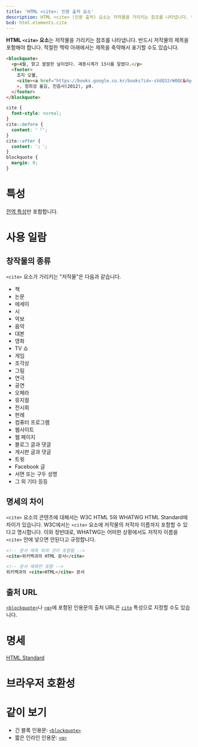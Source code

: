 ```yaml
---
title: 'HTML <cite>: 인용 출처 요소'
description: HTML <cite> (인용 출처) 요소는 저작물을 가리키는 참조를 나타냅니다. 반드시 저작물의 제목을 포함해야 합니다.
bcd: html.elements.cite
---
```


**HTML `<cite>` 요소**는 저작물을 가리키는 참조를 나타냅니다. 반드시 저작물의 제목을 포함해야 합니다. 적절한 맥락 아래에서는 제목을 축약해서 표기할 수도 있습니다.

```html hidden name=demo
<blockquote>
  <p>4월, 맑고 쌀쌀한 날이었다. 괘종시계가 13시를 알렸다.</p>
  <footer>
    조지 오웰,
    <cite><a href="https://books.google.co.kr/books?id=-sVdQ32rW0QC&dq=1984">1984</a></cite
    >, 정희성 옮김, 민음사(2012), p9.
  </footer>
</blockquote>
```

```css hidden name=demo
cite {
  font-style: normal;
}
cite::before {
  content: '『';
}
cite::after {
  content: '』';
}
blockquote {
  margin: 0;
}
```

<LiveExample height={240} lang="html" name="demo" />

# 특성

[전역 특성](/docs/Web/HTML/Global_attributes)만 포함합니다.

# 사용 일람

## 창작물의 종류

`<cite>` 요소가 가리키는 "저작물"은 다음과 같습니다.

- 책
- 논문
- 에세이
- 시
- 악보
- 음악
- 대본
- 영화
- TV 쇼
- 게임
- 조각상
- 그림
- 연극
- 공연
- 오페라
- 뮤지컬
- 전시회
- 판례
- 컴퓨터 프로그램
- 웹사이트
- 웹 페이지
- 블로그 글과 댓글
- 게시판 글과 댓글
- 트윗
- Facebook 글
- 서면 또는 구두 성명
- 그 외 기타 등등

## 명세의 차이

`<cite>` 요소의 콘텐츠에 대해서는 W3C HTML 5와 WHATWG HTML Standard에 차이가 있습니다. W3C에서는 `<cite>` 요소에 저작물의 저작자 이름까지 포함할 수 있다고 명시합니다. 이와 정반대로, WHATWG는 어떠한 상황에서도 저작자 이름을 `<cite>` 안에 넣으면 안된다고 규정합니다.

```html variant=bad
<!-- 문서 제목 외의 것이 포함됨 -->
<cite>위키백과의 HTML 문서</cite>
```

```html variant=good
<!-- 문서 제목만 포함 -->
위키백과의 <cite>HTML</cite> 문서
```

## 출처 URL

[`<blockquote>`](./blockquote)나 [`<q>`](./q)에 포함된 인용문의 출처 URL은 [`cite`](./blockquote#term-cite) 특성으로 지정할 수도 있습니다.

# 명세

[HTML Standard](https://html.spec.whatwg.org/multipage/semantics.html#the-cite-element)

# 브라우저 호환성

<BrowserCompat data={props.bcd} />

# 같이 보기

- 긴 블록 인용문: [`<blockquote>`](./blockquote)
- 짧은 인라인 인용문: [`<q>`](./q)
